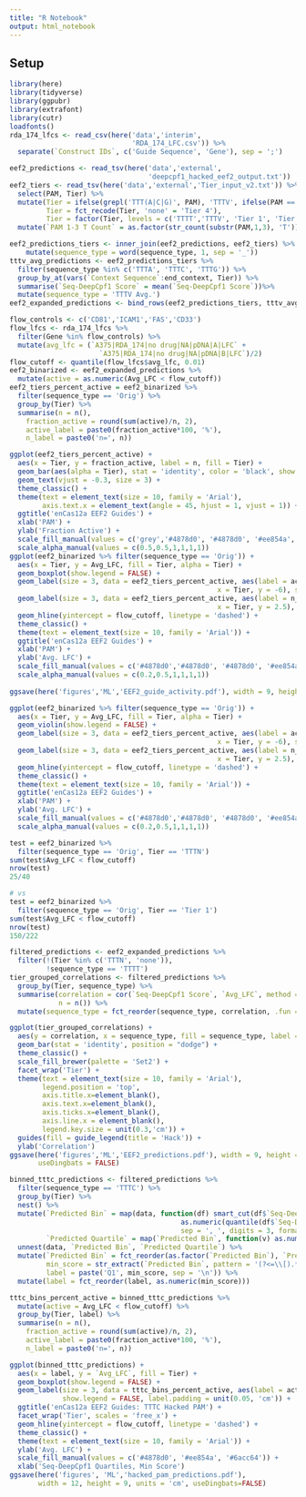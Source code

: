 ```yaml
---
title: "R Notebook"
output: html_notebook
---
```


## Setup

```r
library(here)
library(tidyverse)
library(ggpubr)
library(extrafont)
library(cutr)
loadfonts()
rda_174_lfcs <- read_csv(here('data','interim',
                              'RDA_174_LFC.csv')) %>%
  separate(`Construct IDs`, c('Guide Sequence', 'Gene'), sep = ';')

eef2_predictions <- read_tsv(here('data','external',
                                  'deepcpf1_hacked_eef2_output.txt'))
eef2_tiers <- read_tsv(here('data','external','Tier_input_v2.txt')) %>%
  select(PAM, Tier) %>%
  mutate(Tier = ifelse(grepl('TTT(A|C|G)', PAM), 'TTTV', ifelse(PAM == 'TTTT', 'TTTT', Tier)), 
         Tier = fct_recode(Tier, 'none' = 'Tier 4'), 
         Tier = factor(Tier, levels = c('TTTT','TTTV', 'Tier 1', 'Tier 2', 'Tier 3', 'none'))) %>%
  mutate(`PAM 1-3 T Count` = as.factor(str_count(substr(PAM,1,3), 'T')))
```

```r
eef2_predictions_tiers <- inner_join(eef2_predictions, eef2_tiers) %>%
    mutate(sequence_type = word(sequence_type, 1, sep = '_'))
tttv_avg_predictions <- eef2_predictions_tiers %>%
  filter(sequence_type %in% c('TTTA', 'TTTC', 'TTTG')) %>%
  group_by_at(vars(`Context Sequence`:end_context, Tier)) %>%
  summarise(`Seq-DeepCpf1 Score` = mean(`Seq-DeepCpf1 Score`))%>%
  mutate(sequence_type = 'TTTV Avg.')
eef2_expanded_predictions <- bind_rows(eef2_predictions_tiers, tttv_avg_predictions)
```

```r
flow_controls <- c('CD81','ICAM1','FAS','CD33')
flow_lfcs <- rda_174_lfcs %>%
  filter(Gene %in% flow_controls) %>%
  mutate(avg_lfc = (`A375|RDA_174|no drug|NA|pDNA|A|LFC` + 
                      `A375|RDA_174|no drug|NA|pDNA|B|LFC`)/2)
flow_cutoff <- quantile(flow_lfcs$avg_lfc, 0.01)
eef2_binarized <- eef2_expanded_predictions %>%
  mutate(active = as.numeric(Avg_LFC < flow_cutoff))
eef2_tiers_percent_active = eef2_binarized %>%
  filter(sequence_type == 'Orig') %>%
  group_by(Tier) %>%
  summarise(n = n(),
    fraction_active = round(sum(active)/n, 2),
    active_label = paste0(fraction_active*100, '%'), 
    n_label = paste0('n=', n))

ggplot(eef2_tiers_percent_active) +
  aes(x = Tier, y = fraction_active, label = n, fill = Tier) +
  geom_bar(aes(alpha = Tier), stat = 'identity', color = 'black', show.legend = FALSE) +
  geom_text(vjust = -0.3, size = 3) +
  theme_classic() +
  theme(text = element_text(size = 10, family = 'Arial'), 
        axis.text.x = element_text(angle = 45, hjust = 1, vjust = 1)) +
  ggtitle('enCas12a EEF2 Guides') +
  xlab('PAM') + 
  ylab('Fraction Active') +
  scale_fill_manual(values = c('grey','#4878d0', '#4878d0', '#ee854a', '#6acc64', 'darkgrey')) +
  scale_alpha_manual(values = c(0.5,0.5,1,1,1,1))
ggplot(eef2_binarized %>% filter(sequence_type == 'Orig')) +
  aes(x = Tier, y = Avg_LFC, fill = Tier, alpha = Tier) +
  geom_boxplot(show.legend = FALSE) +
  geom_label(size = 3, data = eef2_tiers_percent_active, aes(label = active_label, 
                                                   x = Tier, y = -6), show.legend = FALSE) +
  geom_label(size = 3, data = eef2_tiers_percent_active, aes(label = n_label, 
                                                   x = Tier, y = 2.5), show.legend = FALSE) +
  geom_hline(yintercept = flow_cutoff, linetype = 'dashed') +
  theme_classic() +
  theme(text = element_text(size = 10, family = 'Arial')) +
  ggtitle('enCas12a EEF2 Guides') +
  xlab('PAM') + 
  ylab('Avg. LFC') +
  scale_fill_manual(values = c('#4878d0','#4878d0', '#4878d0', '#ee854a', '#6acc64', 'darkgrey')) +
  scale_alpha_manual(values = c(0.2,0.5,1,1,1,1))
  
ggsave(here('figures','ML','EEF2_guide_activity.pdf'), width = 9, height = 9, units = 'cm', useDingbats = FALSE)
```

```r
ggplot(eef2_binarized %>% filter(sequence_type == 'Orig')) +
  aes(x = Tier, y = Avg_LFC, fill = Tier, alpha = Tier) +
  geom_violin(show.legend = FALSE) +
  geom_label(size = 3, data = eef2_tiers_percent_active, aes(label = active_label, 
                                                   x = Tier, y = -6), show.legend = FALSE) +
  geom_label(size = 3, data = eef2_tiers_percent_active, aes(label = n_label, 
                                                   x = Tier, y = 2.5), show.legend = FALSE) +
  geom_hline(yintercept = flow_cutoff, linetype = 'dashed') +
  theme_classic() +
  theme(text = element_text(size = 10, family = 'Arial')) +
  ggtitle('enCas12a EEF2 Guides') +
  xlab('PAM') + 
  ylab('Avg. LFC') +
  scale_fill_manual(values = c('#4878d0','#4878d0', '#4878d0', '#ee854a', '#6acc64', 'darkgrey')) +
  scale_alpha_manual(values = c(0.2,0.5,1,1,1,1))
```


```r
test = eef2_binarized %>%
  filter(sequence_type == 'Orig', Tier == 'TTTN') 
sum(test$Avg_LFC < flow_cutoff)
nrow(test)
25/40

# vs
test = eef2_binarized %>%
  filter(sequence_type == 'Orig', Tier == 'Tier 1')
sum(test$Avg_LFC < flow_cutoff)
nrow(test)
150/222
```


```r
filtered_predictions <- eef2_expanded_predictions %>%
  filter(!(Tier %in% c('TTTN', 'none')), 
         !sequence_type == 'TTTT')
tier_grouped_correlations <- filtered_predictions %>%
  group_by(Tier, sequence_type) %>%
  summarise(correlation = cor(`Seq-DeepCpf1 Score`, `Avg_LFC`, method = 'spearman'), 
            n = n()) %>%
  mutate(sequence_type = fct_reorder(sequence_type, correlation, .fun = mean))

ggplot(tier_grouped_correlations) +
  aes(y = correlation, x = sequence_type, fill = sequence_type, label = n) +
  geom_bar(stat = 'identity', position = "dodge") +
  theme_classic() +
  scale_fill_brewer(palette = 'Set2') +
  facet_wrap('Tier') +
  theme(text = element_text(size = 10, family = 'Arial'), 
        legend.position = 'top',
        axis.title.x=element_blank(),
        axis.text.x=element_blank(),
        axis.ticks.x=element_blank(),
        axis.line.x = element_blank(), 
        legend.key.size = unit(0.3,'cm')) +
  guides(fill = guide_legend(title = 'Hack')) +
  ylab('Correlation')
ggsave(here('figures','ML','EEF2_predictions.pdf'), width = 9, height = 6, units = 'cm', 
       useDingbats = FALSE)
```

```r
binned_tttc_predictions <- filtered_predictions %>%
  filter(sequence_type == 'TTTC') %>%
  group_by(Tier) %>%
  nest() %>%
  mutate(`Predicted Bin` = map(data, function(df) smart_cut(df$`Seq-DeepCpf1 Score`, 
                                          as.numeric(quantile(df$`Seq-DeepCpf1 Score`)),
                                          sep = ', ', digits = 3, format_fun = signif)), 
         `Predicted Quartile` = map(`Predicted Bin`, function(v) as.numeric(v))) %>%
  unnest(data, `Predicted Bin`, `Predicted Quartile`) %>%
  mutate(`Predicted Bin` = fct_reorder(as.factor(`Predicted Bin`), `Predicted Quartile`), 
         min_score = str_extract(`Predicted Bin`, pattern = '(?<=\\[).*(?=\\,)'),
         label = paste('Q1', min_score, sep = '\n')) %>%
  mutate(label = fct_reorder(label, as.numeric(min_score)))

tttc_bins_percent_active = binned_tttc_predictions %>%
  mutate(active = Avg_LFC < flow_cutoff) %>%
  group_by(Tier, label) %>%
  summarise(n = n(),
    fraction_active = round(sum(active)/n, 2),
    active_label = paste0(fraction_active*100, '%'), 
    n_label = paste0('n=', n))

ggplot(binned_tttc_predictions) +
  aes(x = label, y = `Avg_LFC`, fill = Tier) +
  geom_boxplot(show.legend = FALSE) +
  geom_label(size = 3, data = tttc_bins_percent_active, aes(label = active_label, y = -6), 
             show.legend = FALSE, label.padding = unit(0.05, 'cm')) +
  ggtitle('enCas12a EEF2 Guides: TTTC Hacked PAM') +
  facet_wrap('Tier', scales = 'free_x') +
  geom_hline(yintercept = flow_cutoff, linetype = 'dashed') +
  theme_classic() +
  theme(text = element_text(size = 10, family = 'Arial')) +
  ylab('Avg. LFC') +
  scale_fill_manual(values = c('#4878d0', '#ee854a', '#6acc64')) +
  xlab('Seq-DeepCpf1 Quartiles, Min Score')
ggsave(here('figures', 'ML','hacked_pam_predictions.pdf'), 
       width = 12, height = 9, units = 'cm', useDingbats=FALSE)
```







